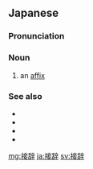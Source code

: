 ==Japanese==
{{wikipedia|lang=ja}}
{{ja-kanjitab|せつ|じ|yomi=o}}

===Pronunciation===
{{ja-pron|せつじ|y=o|acc=h}}

===Noun===
{{ja-noun|せつじ}}

# {{lb|ja|linguistic morphology|sort=せつじ}} an [[affix]] {{gloss|a bound morpheme added to a word’s stem}}

===See also===
* {{ja-l|接頭辞|せっとうじ|settōji}}
* {{ja-l|接尾辞|せつびじ|setsubiji}}
* {{ja-l|接中辞|せっちゅうじ|setchūji}}
* {{ja-l|接周辞|せっしゅうじ|sesshūji}}
[[mg:接辞]]
[[ja:接辞]]
[[sv:接辞]]